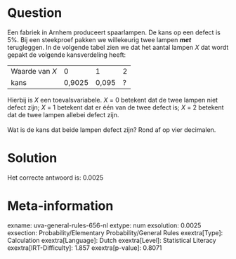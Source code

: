 Question
========

Een fabriek in Arnhem produceert spaarlampen. De kans op een defect is
5%. Bij een steekproef pakken we willekeurig twee lampen ***met***
terugleggen. In de volgende tabel zien we dat het aantal lampen *X* dat
wordt gepakt de volgende kansverdeling heeft:

  ---------------- -------- ------- ---
  Waarde van *X*   0        1       2
  kans             0,9025   0,095   ?
  ---------------- -------- ------- ---

Hierbij is *X* een toevalsvariabele. *X* = 0 betekent dat de twee lampen
niet defect zijn; *X* = 1 betekent dat er één van de twee defect is; *X*
= 2 betekent dat de twee lampen allebei defect zijn.\
\
Wat is de kans dat beide lampen defect zijn? Rond af op vier decimalen.

Solution
========

Het correcte antwoord is: 0.0025

Meta-information
================
exname: uva-general-rules-656-nl
extype: num
exsolution: 0.0025
exsection: Probability/Elementary Probability/General Rules
exextra[Type]: Calculation
exextra[Language]: Dutch
exextra[Level]: Statistical Literacy
exextra[IRT-Difficulty]: 1.857
exextra[p-value]: 0.8071
